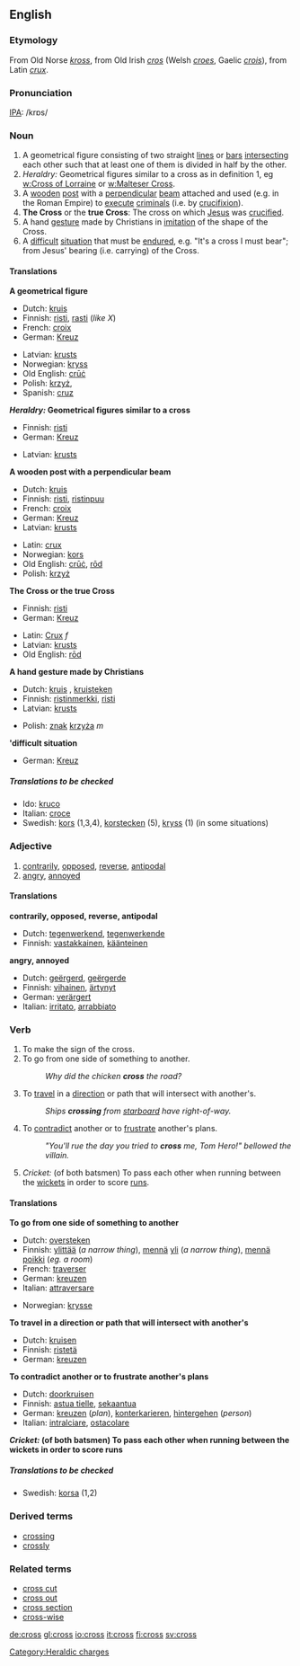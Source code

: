 ==English==

===Etymology===
From Old Norse ''[[kross]]'', from Old Irish ''[[cros]]'' (Welsh ''[[croes]]'', Gaelic ''[[crois]]''), from Latin ''[[crux]]''.

===Pronunciation===
[[IPA]]: /krɒs/

===Noun===
{{en-noun|cross|crosses}}

# A geometrical figure consisting of two straight [[line]]s or [[bar]]s [[intersecting]] each other such that at least one of them is divided in half by the other.
# ''Heraldry:'' Geometrical figures similar to a cross as in definition 1, eg [[w:Cross of Lorraine]] or [[w:Malteser Cross]].
# A [[wooden]] [[post]] with a [[perpendicular]] [[beam]] attached and used (e.g. in the Roman Empire) to [[execute]] [[criminal]]s (i.e. by [[crucifixion]]).
# '''The Cross''' or the '''true Cross''': The cross on which [[Jesus]] was [[crucify|crucified]].
# A hand [[gesture]] made by Christians in [[imitation]] of the shape of the Cross.
# A [[difficult]] [[situation]] that must be [[endure]]d, e.g. "It's a cross I must bear"; from Jesus' bearing (i.e. carrying) of the Cross.

====Translations====
'''A geometrical figure'''
{{top}}
*Dutch: [[kruis]] {{n}}
*Finnish: [[risti]], [[rasti]] (''like X'')
*French: [[croix]]
*German: [[Kreuz]] {{n}}
{{mid}}
*Latvian: [[krusts]] {{n}}
*Norwegian: [[kryss]] {{n}}
*Old English: [[cruc|crūċ]]
*Polish: [[krzyż]], {{m}}
*Spanish: [[cruz]]
{{bottom}}

'''''Heraldry:'' Geometrical figures similar to a cross'''
{{top}}
*Finnish: [[risti]]
*German: [[Kreuz]] {{n}}
{{mid}}
*Latvian: [[krusts]] {{n}}
{{bottom}}

'''A wooden post with a perpendicular beam'''
{{top}}
*Dutch: [[kruis]] {{n}}
*Finnish: [[risti]], [[ristinpuu]]
*French: [[croix]]
*German: [[Kreuz]] {{n}}
*Latvian: [[krusts]] {{n}}
{{mid}}
*Latin: [[crux]] {{f}}
*Norwegian: [[kors]] {{n}}
*Old English: [[cruc|crūċ]], [[rod|rōd]]
*Polish: [[krzyż]] {{m}}
{{bottom}}

'''The Cross or the true Cross'''
{{top}}
*Finnish: [[risti]] <!--or Risti? -->
*German: [[Kreuz]] {{n}}
{{mid}}
*Latin: [[Crux]] ''f''
*Latvian: [[krusts]] {{n}}
*Old English: [[rod|rōd]]
{{bottom}}

'''A hand gesture made by Christians'''
{{top}}
*Dutch: [[kruis]] {{n}}, [[kruisteken]] {{n}}
*Finnish: [[ristinmerkki]], [[risti]]
*Latvian: [[krusts]] {{n}}
{{mid}}
*Polish: [[znak]] [[krzyż]]a ''m''
{{bottom}}

''''difficult situation'''
{{top}}
*German: [[Kreuz]] {{n}}
{{mid}}
{{bottom}}

=====Translations to be checked=====
{{checktrans}}

*Ido: [[kruco]]
*Italian: [[croce]] {{f}}
*Swedish: [[kors]] (1,3,4), [[korstecken]] (5), [[kryss]] (1) (in some situations)

===Adjective===
{{en-ad2|'''cross'''|'''[[crosser]]'''|'''[[crossest]]'''}}

# [[contrarily]], [[opposed]], [[reverse]], [[antipodal]]
# [[angry]], [[annoyed]]

====Translations====

'''contrarily, opposed, reverse, antipodal'''
{{top}}
*Dutch: [[tegenwerkend]], [[tegenwerkende]]
*Finnish: [[vastakkainen]], [[käänteinen]]
{{mid}}
{{bottom}}

'''angry, annoyed'''
{{top}}
*Dutch: [[geërgerd]], [[geërgerde]]
*Finnish: [[vihainen]], [[ärtynyt]]
*German: [[verärgert]]
*Italian: [[irritato]], [[arrabbiato]]
{{mid}}
{{bottom}}

===Verb===
{{en-verb|cross|crosses|crossed|crossing}}

# To make the sign of the cross.
# To go from one side of something to another.
#:''Why did the chicken '''cross''' the road?''
# To [[travel]] in a [[direction]] or path that will intersect with another's.
#:''Ships '''crossing''' from [[starboard]] have right-of-way.''
# To [[contradict]] another or to [[frustrate]] another's plans.
#:''"You'll rue the day you tried to '''cross''' me, Tom Hero!" bellowed the villain.''
# ''Cricket:'' (of both batsmen) To pass each other when running between the [[wicket]]s in order to score [[run]]s.

====Translations====
'''To go from one side of something to another'''
{{top}}
*Dutch: [[oversteken]]
*Finnish: [[ylittää]] (''a narrow thing''), [[mennä]] [[yli]] (''a narrow thing''), [[mennä]] [[poikki]] (''eg. a room'')
*French: [[traverser]]
*German: [[kreuzen]]
*Italian: [[attraversare]]
{{mid}}
*Norwegian: [[krysse]]
{{bottom}}

'''To travel in a direction or path that will intersect with another's'''
{{top}}
*Dutch: [[kruisen]]
*Finnish: [[ristetä]]
*German: [[kreuzen]]
{{mid}}
{{bottom}}

'''To contradict another or to frustrate another's plans'''
{{top}}
*Dutch: [[doorkruisen]]
*Finnish: [[astua tielle]], [[sekaantua]]
*German: [[kreuzen]] (''plan''), [[konterkarieren]], [[hintergehen]] (''person'')
*Italian: [[intralciare]],  [[ostacolare]]
{{mid}}
{{bottom}}

'''''Cricket:'' (of both batsmen) To pass each other when running between the wickets in order to score runs'''
{{top}}
{{mid}}
{{bottom}}

=====Translations to be checked=====
{{checktrans}}
*Swedish: [[korsa]] (1,2)

===Derived terms===
*[[crossing]]
*[[crossly]]

===Related terms===
*[[cross cut]]
*[[cross out]]
*[[cross section]]
*[[cross-wise]]

[[Category:Heraldic charges]]

[[de:cross]]
[[gl:cross]]
[[io:cross]]
[[it:cross]]
[[fi:cross]]
[[sv:cross]]